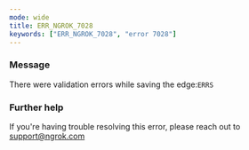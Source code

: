 ```yaml
---
mode: wide
title: ERR_NGROK_7028
keywords: ["ERR_NGROK_7028", "error 7028"]
---
```



### Message

There were validation errors while saving the edge:`ERRS`

<ErrorDetails />

### Further help

If you're having trouble resolving this error, please reach out to [support@ngrok.com](mailto:support@ngrok.com?subject=Help%20with%20ERR_NGROK_7028)
